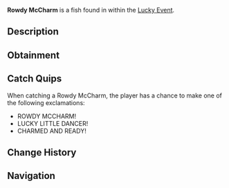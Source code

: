 {{FishInfobox
|image          = Rowdy McCharm.png
|rarity         = Limited
|sea            = First Sea
|location       = [[Lucky Event]]
|sublocation    = 
|sources        = Fishing Rod
|radar_location = 
|prog_speed     = -85
|xp             = 5000
|weather        = Rain
|time           = 
|season         = Spring
|bait           = Lucky
|base_weight    = 150
|base_value     = 10000
|weight_range   = 90
|base_chance    = 1
|base_resil     = 5
}}
'''Rowdy McCharm''' is a {{Rarity|Limited}} fish found in within the [[Lucky Event]].

== Description ==
{{Description|A lively red fish with eyes that glow like embers, it darts through waters with St. Patrick's playful charm!|Bestiary Entry}}

== Obtainment ==
{{Description|Appears randomly in Lucky Event pools, lured by a rainbow glow.|Bestiary Hint}}
{{Fish Availability|
Lucky Event/Rowdy McCharm
|top_rods      = 
Great Rod of Oscar\14074.75\39970.05;
Astralhook Rod\13133.67\39634.36;
Seraphic Rod\12439.32\39251.76;
Challenger's Rod\12375.66\40674.15;
Tempest Rod\12356.74\40180.71;
Resourceful Rod\8598.38\25232.25;
Destiny Rod\8470.47\24577.66;
Fang of the Eclipse\11822.44\40844.15;
Fischer's Rod\4067.91\17343.56;
Plastic Rod\4080.21\17248.52;
Adventurer's Rod\6492.85\26001.41;
Ethereal Prism Rod\12308.65\37300.86;
No-Life Rod\11091.73\36654.46;
Free Spirit Rod\11004.47\34724.14;
Rod Of The Forgotten Fang\10424.94\33054.36;
Blazebringer Rod\8727.08\29334.82;
Rod Of The Exalted One\8516.98\26380.07;
Rod Of The Depths\8106.32\26088.56;
Trident Rod\7977.93\25174.04;
Verdant Shear Rod\7970.94\27279.02;
Depthseeker Rod\7962.31\27419.63;
Zeus Rod\7716.57\25938.15;
Avalanche Rod\6455.12\22285.54;
Volcanic Rod\6092.03\20477.49;
Steady Rod\2123.53\7667.66
|recommended   = Seraphic Rod
}}

== Catch Quips ==
When catching a Rowdy McCharm, the player has a chance to make one of the following exclamations:
* ROWDY MCCHARM!
* LUCKY LITTLE DANCER!
* CHARMED AND READY!

== Change History ==
{{Change History|{{subst:Current Version}}}}

== Navigation ==
{{Fish Navbox|Lucky Event}}